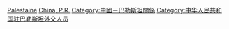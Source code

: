 [[Category:中华人民共和国驻外大使|Palestaine]]
[[Category:駐巴勒斯坦大使|China, P.R.]]
[[Category:中國－巴勒斯坦關係|Category:中國－巴勒斯坦關係]]
[[Category:中华人民共和国驻巴勒斯坦外交人员|Category:中华人民共和国驻巴勒斯坦外交人员]]